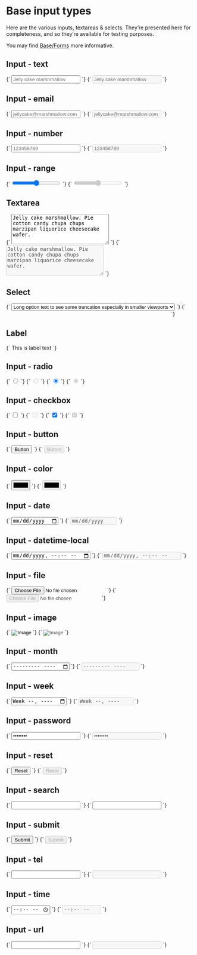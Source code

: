 
<Meta title="Base/Inputs" />

# Base input types

Here are the various inputs, textareas & selects. They’re presented here for completeness, and so they’re available for testing purposes.

You may find [Base/Forms](/?path=/docs/base-forms--fieldset) more informative.

## Input - text

<Canvas isColumn>
  <Story name="Input - text">
    {`
      <input type="text" placeholder="Jelly cake marshmallow">
    `}
  </Story>
  <Story name="Input - text (disabled)">
    {`
      <input type="text" placeholder="Jelly cake marshmallow" disabled>
    `}
  </Story>
</Canvas>

## Input - email

<Canvas isColumn>
  <Story name="Input - email">
    {`
      <input type="email" placeholder="jellycake@marshmallow.com">
    `}
  </Story>
  <Story name="Input - email (disabled)">
    {`
      <input type="email" placeholder="jellycake@marshmallow.com" disabled>
    `}
  </Story>
</Canvas>

## Input - number

<Canvas isColumn>
  <Story name="Input - number">
    {`
      <input type="number" placeholder="123456789">
    `}
  </Story>
  <Story name="Input - number (disabled)">
    {`
      <input type="number" placeholder="123456789" disabled>
    `}
  </Story>
</Canvas>

## Input - range

<Canvas isColumn>
  <Story name="Input - range">
    {`
      <input type="range" min="0" max="10" step="1">
    `}
  </Story>
  <Story name="Input - range (disabled)">
    {`
      <input type="range" min="0" max="10" step="1" disabled>
    `}
  </Story>
</Canvas>

## Textarea

<Canvas isColumn>
  <Story name="Textarea">
    {`
      <textarea rows="5" cols="30" placeholder="Placeholder text">Jelly cake marshmallow. Pie cotton candy chupa chups marzipan liquorice cheesecake wafer.</textarea>
    `}
  </Story>
  <Story name="Textarea (disabled)">
    {`
      <textarea rows="5" cols="30" placeholder="Placeholder text" disabled>Jelly cake marshmallow. Pie cotton candy chupa chups marzipan liquorice cheesecake wafer.</textarea>
    `}
  </Story>
</Canvas>

## Select

<Canvas isColumn>
  <Story name="Select">
    {`
      <select>
        <option value="value1" selected>Long option text to see some truncation especially in smaller viewports</option>
        <option value="value2">Value 2</option>
        <option value="value3">Value 3</option>
      </select>
    `}
  </Story>
  <Story name="Select (disabled)">
    {`
      <select disabled>
        <option value="value1" selected>Long option text to see some truncation especially in smaller viewports</option>
        <option value="value2">Value 2</option>
        <option value="value3">Value 3</option>
      </select>
    `}
  </Story>
</Canvas>

## Label

<Canvas isColumn>
  <Story name="Label">
    {`
      <label for="input">This is label text</label>
    `}
  </Story>
</Canvas>

## Input - radio

<Canvas isColumn>
  <Story name="Input - radio">
    {`
      <input type="radio">
    `}
  </Story>
  <Story name="Input - radio (disabled)">
    {`
      <input type="radio" disabled>
    `}
  </Story>
  <Story name="Input - radio (checked)">
    {`
      <input type="radio" checked>
    `}
  </Story>
  <Story name="Input - radio (checked, disabled)">
    {`
      <input type="radio" checked disabled>
    `}
  </Story>
</Canvas>

## Input - checkbox

<Canvas isColumn>
  <Story name="Input - checkbox">
    {`
      <input type="checkbox">
    `}
  </Story>
  <Story name="Input - checkbox (disabled)">
    {`
      <input type="checkbox" disabled>
    `}
  </Story>
  <Story name="Input - checkbox (checked)">
    {`
      <input type="checkbox" checked>
    `}
  </Story>
  <Story name="Input - checkbox (checked, disabled">
    {`
      <input type="checkbox" checked disabled>
    `}
  </Story>
</Canvas>

## Input - button

<Canvas isColumn>
  <Story name="Input - button">
    {`
      <input type="button" value="Button">
    `}
  </Story>
  <Story name="Input - button (disabled)">
    {`
      <input type="button" value="Button" disabled>
    `}
  </Story>
</Canvas>

## Input - color

<Canvas isColumn>
  <Story name="Input - color">
    {`
      <input type="color">
    `}
  </Story>
  <Story name="Input - color (disabled)">
    {`
      <input type="color" disabled>
    `}
  </Story>
</Canvas>

## Input - date

<Canvas isColumn>
  <Story name="Input - date">
    {`
      <input type="date">
    `}
  </Story>
  <Story name="Input - date (disabled)">
    {`
      <input type="date" disabled>
    `}
  </Story>
</Canvas>

## Input - datetime-local

<Canvas isColumn>
  <Story name="Input - datetime-local">
    {`
      <input type="datetime-local">
    `}
  </Story>
  <Story name="Input - datetime-local (disabled)">
    {`
      <input type="datetime-local" disabled>
    `}
  </Story>
</Canvas>

## Input - file

<Canvas isColumn>
  <Story name="Input - file">
    {`
      <input type="file">
    `}
  </Story>
  <Story name="Input - file (disabled)">
    {`
      <input type="file" disabled>
    `}
  </Story>
</Canvas>

## Input - image

<Canvas isColumn>
  <Story name="Input - image">
    {`
      <input type="image" src="https://placekitten.com/100/100" alt="Image">
    `}
  </Story>
  <Story name="Input - image (disabled)">
    {`
      <input type="image" src="https://placekitten.com/100/100" alt="Image" disabled>
    `}
  </Story>
</Canvas>

## Input - month

<Canvas isColumn>
  <Story name="Input - month">
    {`
      <input type="month">
    `}
  </Story>
  <Story name="Input - month (disabled)">
    {`
      <input type="month" disabled>
    `}
  </Story>
</Canvas>

## Input - week

<Canvas isColumn>
  <Story name="Input - week">
    {`
      <input type="week">
    `}
  </Story>
  <Story name="Input - week (disabled)">
    {`
      <input type="week" disabled>
    `}
  </Story>
</Canvas>

## Input - password

<Canvas isColumn>
  <Story name="Input - password">
    {`
      <input type="password" value="Password">
    `}
  </Story>
  <Story name="Input - password (disabled)">
    {`
      <input type="password" value="Password" disabled>
    `}
  </Story>
</Canvas>

## Input - reset

<Canvas isColumn>
  <Story name="Input - reset">
    {`
      <input type="reset">
    `}
  </Story>
  <Story name="Input - reset (disabled)">
    {`
      <input type="reset" disabled>
    `}
  </Story>
</Canvas>

## Input - search

<Canvas isColumn>
  <Story name="Input - search">
    {`
      <input type="search">
    `}
  </Story>
  <Story name="Input - search (disabled)">
    {`
      <input type="search" (disabled)>
    `}
  </Story>
</Canvas>

## Input - submit

<Canvas isColumn>
  <Story name="Input - submit">
    {`
      <input type="submit" value="Submit">
    `}
  </Story>
  <Story name="Input - submit (disabled)">
    {`
      <input type="submit" value="Submit" disabled>
    `}
  </Story>
</Canvas>

## Input - tel

<Canvas isColumn>
  <Story name="Input - tel">
    {`
      <input type="tel">
    `}
  </Story>
  <Story name="Input - tel (disabled)">
    {`
      <input type="tel" disabled>
    `}
  </Story>
</Canvas>

## Input - time

<Canvas isColumn>
  <Story name="Input - time">
    {`
      <input type="time">
    `}
  </Story>
  <Story name="Input - time (disabled)">
    {`
      <input type="time" disabled>
    `}
  </Story>
</Canvas>

## Input - url

<Canvas isColumn>
  <Story name="Input - url">
    {`
      <input type="url">
    `}
  </Story>
  <Story name="Input - url (disabled)">
    {`
      <input type="url" disabled>
    `}
  </Story>
</Canvas>
